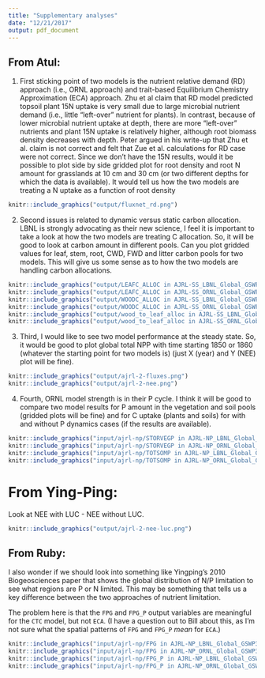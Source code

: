 ```yaml
---
title: "Supplementary analyses"
date: "12/21/2017"
output: pdf_document
---
```


## From Atul:

(1) First sticking point of two models is the nutrient relative demand (RD) approach (i.e., ORNL  approach) and trait-based Equilibrium Chemistry Approximation (ECA) approach.  Zhu et al claim that  RD model predicted topsoil plant 15N uptake is very small due to large microbial nutrient demand (i.e., little “left-over” nutrient for plants). In contrast, because of lower microbial nutrient uptake at depth, there are more “left-over” nutrients and plant 15N uptake is relatively higher, although root biomass density decreases with depth. Peter argued in his write-up that Zhu et al. claim is not correct and felt that Zue et al. calculations for RD case were not correct.  Since we don't have the 15N results, would it be possible to plot side by side gridded plot for root density and root N amount for grasslands at 10 cm and 30 cm (or two different depths for which the data is available). It would tell us how the two models are treating a N uptake as a function of root density

```r
knitr::include_graphics("output/fluxnet_rd.png")
```

(2) Second issues is related to dynamic versus static carbon allocation. LBNL is strongly advocating as their new science, I feel it is important to take a look at how the two models are treating C allocation. So, it will be good to look at carbon amount in different pools. Can you plot gridded values for leaf, stem, root, CWD, FWD and litter carbon pools for two models. This will give us some sense  as to how the two models are handling carbon allocations.

```r
knitr::include_graphics("output/LEAFC_ALLOC in AJRL-SS_LBNL_Global_GSWP3_LUC_18.png")
knitr::include_graphics("output/LEAFC_ALLOC in AJRL-SS_ORNL_Global_GSWP3_NoLUC_.png")
knitr::include_graphics("output/WOODC_ALLOC in AJRL-SS_LBNL_Global_GSWP3_LUC_18.png")
knitr::include_graphics("output/WOODC_ALLOC in AJRL-SS_ORNL_Global_GSWP3_NoLUC_.png")
knitr::include_graphics("output/wood_to_leaf_alloc in AJRL-SS_LBNL_Global_GSWP3_LUC_18.png")
knitr::include_graphics("output/wood_to_leaf_alloc in AJRL-SS_ORNL_Global_GSWP3_LUC_18.png")
```

(3) Third, I would like to see  two model performance at the steady state. So, it would be good to plot global total NPP with time starting 1850 or 1860 (whatever the starting point for two models is) (just X (year) and Y (NEE) plot will be fine).

```r
knitr::include_graphics("output/ajrl-2-fluxes.png")
knitr::include_graphics("output/ajrl-2-nee.png")
```

(4) Fourth, ORNL model strength is in their P cycle. I think it will be good to compare two model results for P amount in the vegetation and soil pools (gridded plots will be fine) and for C uptake (plants and soils) for with and without P dynamics cases (if the results are available).

```r
knitr::include_graphics("input/ajrl-np/STORVEGP in AJRL-NP_LBNL_Global_GSWP3_LUC_20.png")
knitr::include_graphics("input/ajrl-np/STORVEGP in AJRL-NP_ORNL_Global_GSWP3_LUC_20.png")
knitr::include_graphics("input/ajrl-np/TOTSOMP in AJRL-NP_LBNL_Global_GSWP3_LUC_20.png")
knitr::include_graphics("input/ajrl-np/TOTSOMP in AJRL-NP_ORNL_Global_GSWP3_LUC_20.png")
```

# From Ying-Ping:

Look at NEE with LUC - NEE without LUC.

```r
knitr::include_graphics("output/ajrl-2-nee-luc.png")
```

## From Ruby:

I also wonder if we should look into something like Yingping’s 2010 Biogeosciences paper that shows the global distribution of N/P limitation to see what regions are P or N limited. This may be something that tells us a key difference between the two approaches of nutrient limitation.

The problem here is that the `FPG` and `FPG_P` output variables are meaningful for the `CTC` model, but not `ECA`. (I have a question out to Bill about this, as I'm not sure what the spatial patterns of `FPG` and `FPG_P` _mean_ for `ECA`.)

```r
knitr::include_graphics("input/ajrl-np/FPG in AJRL-NP_LBNL_Global_GSWP3_LUC_20.png")
knitr::include_graphics("input/ajrl-np/FPG in AJRL-NP_ORNL_Global_GSWP3_LUC_20.png")
knitr::include_graphics("input/ajrl-np/FPG_P in AJRL-NP_LBNL_Global_GSWP3_LUC_20.png")
knitr::include_graphics("input/ajrl-np/FPG_P in AJRL-NP_ORNL_Global_GSWP3_LUC_20.png")
```

